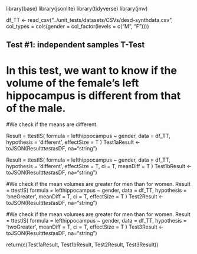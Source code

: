 library(base)
library(jsonlite)
library(tidyverse)
library(jmv)

df_TT <- read_csv("../unit_tests/datasets/CSVs/desd-synthdata.csv",
                  col_types = cols(gender = col_factor(levels = c("M", "F"))))

## Test #1: independent samples T-Test
# In this test, we want to know if the volume of the female's left hippocampus is different from that of the male.
#We check if the means are different.

Result = ttestIS(
  formula = lefthippocampus ~ gender,
  data = df_TT,
  hypothesis = 'different',
  effectSize = T
  )
Test1aResult <- toJSON(Result$ttest$asDF, na="string")


Result = ttestIS(
  formula = lefthippocampus ~ gender,
  data = df_TT,
  hypothesis = 'different',
  effectSize = T,
  ci = T,
  meanDiff = T
  )
Test1bResult <- toJSON(Result$ttest$asDF, na="string")

#We check if the mean volumes are greater for men than for women.
Result = ttestIS(
  formula = lefthippocampus ~ gender,
  data = df_TT,
  hypothesis = 'oneGreater',
  meanDiff = T,
  ci = T,
  effectSize = T
  )
Test2Result <- toJSON(Result$ttest$asDF, na="string")

#We check if the mean volumes are greater for men than for women.
Result = ttestIS(
  formula = lefthippocampus ~ gender,
  data = df_TT,
  hypothesis = 'twoGreater',
  meanDiff = T,
  ci = T,
  effectSize = T
  )
Test3Result <- toJSON(Result$ttest$asDF, na="string")

return(c(Test1aResult, Test1bResult, Test2Result, Test3Result))
